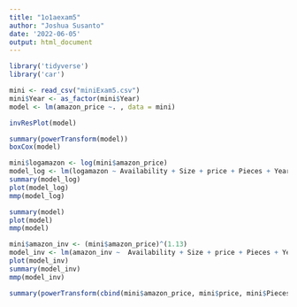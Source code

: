 ```yaml
---
title: "1o1aexam5"
author: "Joshua Susanto"
date: '2022-06-05'
output: html_document
---
```


```r
library('tidyverse')
library('car')
```


```r
mini <- read_csv("miniExam5.csv")
mini$Year <- as_factor(mini$Year)
model <- lm(amazon_price ~. , data = mini)
```

```r
invResPlot(model)
```

```r
summary(powerTransform(model))
boxCox(model)
```

```r
mini$logamazon <- log(mini$amazon_price)
model_log <- lm(logamazon ~ Availability + Size + price + Pieces + Year + Pages + Unique_Pieces, data = mini)
summary(model_log)
plot(model_log)
mmp(model_log)
```

```r
summary(model)
plot(model)
mmp(model)
```

```r
mini$amazon_inv <- (mini$amazon_price)^(1.13)
model_inv <- lm(amazon_inv ~  Availability + Size + price + Pieces + Year + Pages + Unique_Pieces, data = mini)
plot(model_inv)
summary(model_inv)
mmp(model_inv)
```

```r
summary(powerTransform(cbind(mini$amazon_price, mini$price, mini$Pieces, mini$Pages, mini$Unique_Pieces)~1))
```

